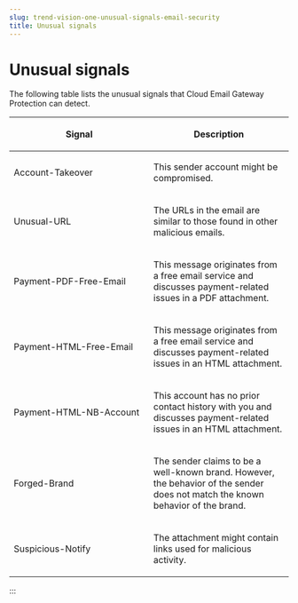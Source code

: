 ```yaml
---
slug: trend-vision-one-unusual-signals-email-security
title: Unusual signals
---
```

# Unusual signals

The following table lists the unusual signals that Cloud Email Gateway Protection can detect.

<table>
<colgroup>
<col style="width: 50%" />
<col style="width: 50%" />
</colgroup>
<thead>
<tr>
<th><p>Signal</p></th>
<th><p>Description</p></th>
</tr>
</thead>
<tbody>
<tr>
<td><p>Account-Takeover</p></td>
<td><p>This sender account might be compromised.</p></td>
</tr>
<tr>
<td><p>Unusual-URL</p></td>
<td><p>The URLs in the email are similar to those found in other malicious emails.</p></td>
</tr>
<tr>
<td><p>Payment-PDF-Free-Email</p></td>
<td><p>This message originates from a free email service and discusses payment-related issues in a PDF attachment.</p></td>
</tr>
<tr>
<td><p>Payment-HTML-Free-Email</p></td>
<td><p>This message originates from a free email service and discusses payment-related issues in an HTML attachment.</p></td>
</tr>
<tr>
<td><p>Payment-HTML-NB-Account</p></td>
<td><p>This account has no prior contact history with you and discusses payment-related issues in an HTML attachment.</p></td>
</tr>
<tr>
<td><p>Forged-Brand</p></td>
<td><p>The sender claims to be a well-known brand. However, the behavior of the sender does not match the known behavior of the brand.</p></td>
</tr>
<tr>
<td><p>Suspicious-Notify</p></td>
<td><p>The attachment might contain links used for malicious activity.</p></td>
</tr>
</tbody>
</table>
:::
